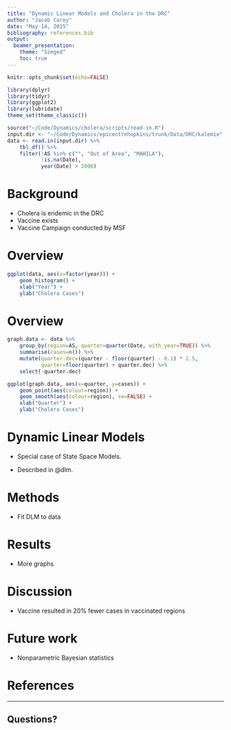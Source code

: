 ```yaml
---
title: "Dynamic Linear Models and Cholera in the DRC"
author: "Jacob Carey"
date: "May 14, 2015"
bibliography: references.bib
output: 
  beamer_presentation:
    theme: "Szeged"
    toc: true
---
```


```r
knitr::opts_chunk$set(echo=FALSE)
```

```r
library(dplyr)
library(tidyr)
library(ggplot2)
library(lubridate)
theme_set(theme_classic())
```

```r
source("~/Code/Dynamics/cholera/scripts/read-in.R")
input.dir <- "~/Code/Dynamics/epicentrehopkins/trunk/Data/DRC/kalemie"
data <- read.in(input.dir) %>%
    tbl_df() %>%
    filter(!AS %in% c("", "Out of Area", "MAHILA"),
           !is.na(Date),
           year(Date) > 2008)
```

# Background {-}

- Cholera is endemic in the DRC
- Vaccine exists
- Vaccine Campaign conducted by MSF

# Overview
```r
ggplot(data, aes(x=factor(year))) +
    geom_histogram() +
    xlab("Year") +
    ylab("Cholera Cases")
```

# Overview
```r
graph.data <- data %>%
    group_by(region=AS, quarter=quarter(Date, with_year=TRUE)) %>%
    summarise(cases=n()) %>%
    mutate(quarter.dec=(quarter - floor(quarter) - 0.1) * 2.5,
           quarter=floor(quarter) + quarter.dec) %>%
    select(-quarter.dec)

ggplot(graph.data, aes(x=quarter, y=cases)) +
    geom_point(aes(colour=region)) +
    geom_smooth(aes(colour=region), se=FALSE) +
    xlab("Quarter") +
    ylab("Cholera Cases")
```

# Dynamic Linear Models

- Special case of State Space Models.

- Described in @dlm.

# Methods

- Fit DLM to data

# Results

- More graphs

# Discussion

- Vaccine resulted in 20% fewer cases in vaccinated regions

# Future work

- Nonparametric Bayesian statistics

# References

---

## Questions?

